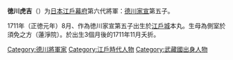 '''徳川虎吉'''（{{bd|1711年|8月|1711年|11月}}）为[[日本|日本]][[江戶幕府|江戶幕府]]第六代將軍：[[德川家宣|德川家宣]]第五子。

1711年（正徳元年）8月、作為徳川家宣第五子出生於[[江戶城|江戶城]]本丸。生母為側室於須免之方（蓮淨院）。於出生3個月後的1711年11月夭折。


{{Japan-bio-stub}}
[[Category:德川將軍家|Category:德川將軍家]]
[[Category:江戶時代人物|Category:江戶時代人物]]
[[Category:武藏國出身人物|Category:武藏國出身人物]]